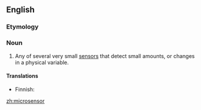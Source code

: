 ==English==

===Etymology===
{{prefix|micro|sensor}}

===Noun===
{{en-noun}}

# Any of several very small [[sensor]]s that detect small amounts, or changes in a physical variable.

====Translations====
{{trans-top|very small sensor}}
* Finnish: {{t-|fi|mikroanturi}}
{{trans-mid}}
{{trans-bottom}}

[[zh:microsensor]]